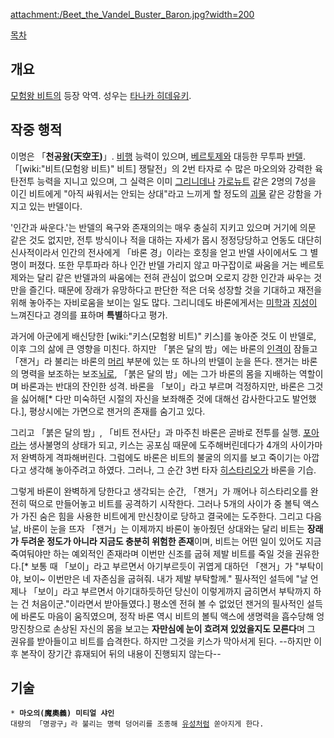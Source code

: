 {{{+1 バロン / Baron }}}

attachment:/Beet_the_Vandel_Buster_Baron.jpg?width=200

[[목차]]

== 개요 ==
[[모험왕 비트]]의 등장 악역. 성우는 [[타나카 히데유키]].

== 작중 행적 ==
이명은 「'''천공[[왕]](天空王)'''」. [[비행]] 능력이 있으며, [[베르토제]]와 대등한 무투파 [[반델]]. 「[wiki:"비트(모험왕 비트)" 비트] 쟁탈전」의 2번 타자로 수 많은 마오의와 강력한 육탄전투 능력을 지니고 있으며, 그 실력은 이미 [[그리니데]]나 [[가로뉴트]] 같은 2명의 7성을 이긴 비트에게 "아직 싸워서는 안되는 상대"라고 느끼게 할 정도의 [[괴물]] 같은 강함을 가지고 있는 반델이다.

'인간과 싸운다.'는 반델의 욕구와 존재의의는 매우 충실히 지키고 있으며 거기에 의문 같은 것도 없지만, 전투 방식이나 적을 대하는 자세가 몹시 정정당당하고 언동도 대단히 신사적이라서 인간의 전사에게 「바론 경」이라는 호칭을 얻고 반델 사이에서도 그 별명이 퍼졌다. 또한 무투파라 하나 인간 반델 가리지 않고 마구잡이로 싸움을 거는 베르토제와는 달리 같은 반델과의 싸움에는 전혀 관심이 없으며 오로지 강한 인간과 싸우는 것만을 즐긴다. 때문에 장래가 유망하다고 판단한 적은 더욱 성장할 것을 기대하고 재전을 위해 놓아주는 자비로움을 보이는 일도 많다. 그리니데도 바론에게서는 [[미학]]과 [[지성]]이 느껴진다고 경의를 표하며 '''특별'''하다고 평가.

과거에 아군에게 배신당한 [wiki:"키스(모험왕 비트)" 키스]를 놓아준 것도 이 반델로, 이후 그의 삶에 큰 영향을 미친다. 하지만 「붉은 달의 밤」에는 바론의 [[인격]]이 잠들고 「잰거」라 불리는 바론의 [[머리]] 부분에 있는 또 하나의 반델이 눈을 뜬다. 잰거는 바론의 명력을 보조하는 보조[[뇌]]로, 「붉은 달의 밤」에는 그가 바론의 몸을 지배하는 역할이며 바론과는 반대의 잔인한 성격. 바론을 「보이」라고 부르며 걱정하지만, 바론은 그것을 싫어해[* 다만 미숙하던 시절의 자신을 보좌해준 것에 대해선 감사한다고도 발언했다.], 평상시에는 가면으로 잰거의 존재를 숨기고 있다.

그리고 「붉은 달의 밤」, 「비트 전사단」과 마주친 바론은 곧바로 전투를 실행. [[포아라]]는 생사불명의 상태가 되고, 키스는 공포심 때문에 도주해버린데다가 4개의 사이가마저 완벽하게 격파해버린다. 그럼에도 바론은 비트의 불굴의 의지를 보고 죽이기는 아깝다고 생각해 놓아주려고 하였다. 그러나, 그 순간 3번 타자 [[히스타리오]]가 바론을 기습.

그렇게 바론이 완벽하게 당한다고 생각되는 순간, 「잰거」가 깨어나 히스타리오를 완전히 떡으로 만들어놓고 비트를 공격하기 시작한다. 그러나 5개의 사이가 중 볼틱 액스가 가진 숨은 힘을 사용한 비트에게 만신창이로 당하고 결국에는 도주한다. 그리고 다음 날, 바론이 눈을 뜨자 「잰거」는 이제까지 바론이 놓아줬던 상대와는 달리 비트는 '''장래가 두려운 정도가 아니라 지금도 충분히 위험한 존재'''이며, 비트는 어떤 일이 있어도 지금 죽여둬야만 하는 예외적인 존재라며 이번만 신조를 굽혀 제발 비트를 죽일 것을 권유한다.[* 보통 때 「보이」라고 부르면서 아기부르듯이 귀엽게 대하던 「잰거」가 "부탁이야, 보이~ 이번만은 네 자존심을 굽혀줘. 내가 제발 부탁할께." 필사적인 설득에 "날 언제나 「보이」라고 부르면서 아기대하듯하던 당신이 이렇게까지 굽히면서 부탁까지 하는 건 처음이군."이라면서 받아들였다.] 평소엔 전혀 볼 수 없었던 잰거의 필사적인 설득에 바론도 마음이 움직였으며, 정작 바론 역시 비트의 볼틱 액스에 생명력을 흡수당해 엉망진창으로 손상된 자신의 몸을 보고는 '''자만심에 눈이 흐려져 있었을지도 모른다'''며 그 권유를 받아들이고 비트를 습격한다. 하지만 그것을 키스가 막아서게 된다. --하지만 이후 본작이 장기간 휴재되어 뒤의 내용이 진행되지 않는다--

== 기술 ==
 * '''마오의(魔奧義) 미티얼 샤인'''
 대량의 「명광구」라 불리는 명력 덩어리를 조종해 [[유성]]처럼 쏟아지게 한다.

